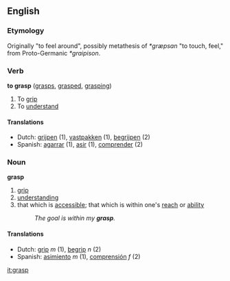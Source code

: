 ==English==
===Etymology===
Originally "to feel around", possibly metathesis of {{O.E.}} ''*græpsan'' "to touch, feel," from Proto-Germanic ''*graipison''.
===Verb===
'''to grasp''' ([[grasps]], [[grasped]], [[grasping]])

# To [[grip]]
# To [[understand]]

====Translations====
*Dutch: [[grijpen]] (1), [[vastpakken]] (1), [[begrijpen]] (2)
*Spanish: [[agarrar]] (1), [[asir]] (1), [[comprender]] (2)

===Noun===
'''grasp'''

# [[grip]]
# [[understanding]]
# that which is [[accessible]]; that which is within one's [[reach]] or [[ability]]
#:''The goal is within my '''grasp'''.''

====Translations====
*Dutch: [[grip]] ''m'' (1), [[begrip]] ''n'' (2)
*Spanish: [[asimiento]] ''m'' (1), [[comprensión]] ''f'' (2)

[[it:grasp]]